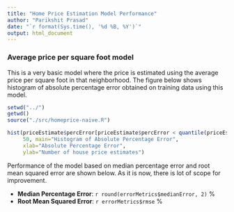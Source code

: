 ```yaml
---
title: "Home Price Estimation Model Performance"
author: "Parikshit Prasad"
date: "`r format(Sys.time(), '%d %B, %Y')`"
output: html_document
---
```


### Average price per square foot model 
This is a very basic model where the price is estimated using the average price per square foot in that neighborhood. The figure below shows histogram of absolute percentage error obtained on training data using this model. 

```r
setwd("../")
getwd()
source("./src/homeprice-naive.R")

hist(priceEstimate$percError[priceEstimate$percError < quantile(priceEstimate$percError, 0.95)],
     50, main="Histogram of Absolute Percentage Error",
     xlab="Absolute Percentage Error",
     ylab="Number of house price estimates")
```

Performance of the model based on median percentage error and root mean squared error are shown below. As it is now, there is lot of scope for improvement.

* **Median Percentage Error**: `r round(errorMetrics$medianError, 2)` %
* **Root Mean Squared Error**: `r errorMetrics$rmse` %

